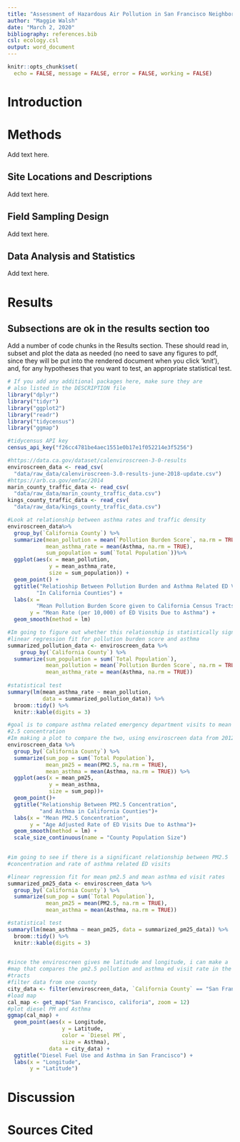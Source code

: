 ```yaml
---
title: "Assessment of Hazardous Air Pollution in San Francisco Neighborhoods: Identifying Major Sources"
author: "Maggie Walsh"
date: "March 2, 2020"
bibliography: references.bib
csl: ecology.csl
output: word_document
---
```


```r
knitr::opts_chunk$set(
  echo = FALSE, message = FALSE, error = FALSE, working = FALSE)
```

# Introduction



# Methods

Add text here.

## Site Locations and Descriptions

Add text here.

## Field Sampling Design

Add text here.

## Data Analysis and Statistics

Add text here.

# Results

## Subsections are ok in the results section too

Add a number of code chunks in the Results section. These should read in, subset and plot the data as needed (no need to save any figures to pdf, since they will be put into the rendered document when you click 'knit'), and, for any hypotheses that you want to test, an appropriate statistical test. 

```r
# If you add any additional packages here, make sure they are
# also listed in the DESCRIPTION file
library("dplyr")
library("tidyr")
library("ggplot2")
library("readr")
library("tidycensus")
library("ggmap")

#tidycensus API key
census_api_key("f26cc4781be4aec1551e0b17e1f052214e3f5256")

```

```r
#https://data.ca.gov/dataset/calenviroscreen-3-0-results
enviroscreen_data <- read_csv(
  "data/raw_data/calenviroscreen-3.0-results-june-2018-update.csv")
#https://arb.ca.gov/emfac/2014
marin_county_traffic_data <- read_csv(
  "data/raw_data/marin_county_traffic_data.csv")
kings_county_traffic_data <- read_csv(
  "data/raw_data/kings_county_traffic_data.csv")
```


```r
#Look at relationship between asthma rates and traffic density
enviroscreen_data%>%
  group_by(`California County`) %>%
  summarize(mean_pollution = mean(`Pollution Burden Score`, na.rm = TRUE),
            mean_asthma_rate = mean(Asthma, na.rm = TRUE), 
            sum_population = sum(`Total Population`))%>%
  ggplot(aes(x = mean_pollution, 
             y = mean_asthma_rate, 
             size = sum_population)) +
  geom_point() +
  ggtitle("Relatioship Between Pollution Burden and Asthma Related ED Visits", 
         "In California Counties") +
  labs(x = 
         "Mean Pollution Burden Score given to California Census Tracts (By County)", 
       y = "Mean Rate (per 10,000) of ED Visits Due to Asthma") +
  geom_smooth(method = lm) 
```

```r
#Im going to figure out whether this relationship is statistically significant
#linear regression fit for pollution burden score and asthma
summarized_pollution_data <- enviroscreen_data %>%
    group_by(`California County`) %>%
  summarize(sum_population = sum(`Total Population`), 
            mean_pollution = mean(`Pollution Burden Score`, na.rm = TRUE),
            mean_asthma_rate = mean(Asthma, na.rm = TRUE))
            
#statistical test
summary(lm(mean_asthma_rate ~ mean_pollution, 
           data = summarized_pollution_data)) %>%
  broom::tidy() %>%
  knitr::kable(digits = 3)  
```

```r
#goal is to compare asthma related emergency department visits to mean PM
#2.5 concentration
#Im making a plot to compare the two, using enviroscreen data from 2012-2014
enviroscreen_data %>%
  group_by(`California County`) %>%
  summarize(sum_pop = sum(`Total Population`),
            mean_pm25 = mean(PM2.5, na.rm = TRUE),
            mean_asthma = mean(Asthma, na.rm = TRUE)) %>%
  ggplot(aes(x = mean_pm25, 
             y = mean_asthma, 
             size = sum_pop))+
  geom_point()+
  ggtitle("Relationship Between PM2.5 Concentration", 
          "and Asthma in California Counties")+
  labs(x = "Mean PM2.5 Concentration",
       y = "Age Adjusted Rate of ED Visits Due to Asthma")+
  geom_smooth(method = lm) +
  scale_size_continuous(name = "County Population Size")
  
```

```r
#im going to see if there is a significant relationship between PM2.5 
#concentration and rate of asthma related ED visits

#linear regression fit for mean pm2.5 and mean asthma ed visit rates
summarized_pm25_data <- enviroscreen_data %>%
  group_by(`California County`) %>%
  summarize(sum_pop = sum(`Total Population`),
            mean_pm25 = mean(PM2.5, na.rm = TRUE),
            mean_asthma = mean(Asthma, na.rm = TRUE))

#statistical test
summary(lm(mean_asthma ~ mean_pm25, data = summarized_pm25_data)) %>%
  broom::tidy() %>%
  knitr::kable(digits = 3)
        
```

```r
#since the enviroscreen gives me latitude and longitude, i can make a 
#map that compares the pm2.5 pollution and asthma ed visit rate in the cesus 
#tracts
#filter data from one county
city_data <- filter(enviroscreen_data, `California County` == "San Francisco") 
#load map
cal_map <- get_map("San Francisco, califoria", zoom = 12)
#plot diesel PM and Asthma
ggmap(cal_map) +
  geom_point(aes(x = Longitude, 
                 y = Latitude, 
                 color = `Diesel PM`,
                 size = Asthma),
             data = city_data) +
  ggtitle("Diesel Fuel Use and Asthma in San Francisco") +
  labs(x = "Longitude",
       y = "Latitude")


```



# Discussion

# Sources Cited

